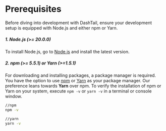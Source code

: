 # Prerequisites

Before diving into development with DashTail, ensure your development setup is equipped with Node.js and either npm or Yarn.

##### 1. Node.js (>= 20.0.0)

To install Node.js, go to [Node.js](https://nodejs.org/en) and install the latest version.

##### 2. npm (>= 5.5.1) or Yarn (>=1.5.1)

For downloading and installing packages, a package manager is required. You have the option to use [npm](https://www.npmjs.com/) or [Yarn](https://yarnpkg.com/) as your package manager. Our preference leans towards **Yarn** over npm. To verify the installation of npm or Yarn on your system, execute `npm -v` or `yarn -v` in a terminal or console window.

```sh
//npm
npm -v

//yarn
yarn -v

```
